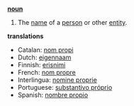 '''[[noun]]'''

# The [[name]] of a [[person]] or other [[entity]].

'''translations'''
*Catalan: [[nom propi]]
*Dutch: [[eigennaam]]
*Finnish: [[erisnimi]]
*French: [[nom propre]]
*Interlingua: [[nomine proprie]]
*Portuguese: [[substantivo próprio]]
*Spanish: [[nombre propio]]